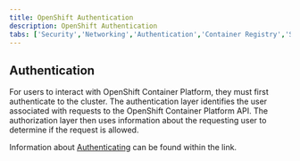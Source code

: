 ```yaml
---
title: OpenShift Authentication
description: OpenShift Authentication
tabs: ['Security','Networking','Authentication','Container Registry','Storage']
---
```


## Authentication

For users to interact with OpenShift Container Platform, they must first authenticate to the cluster.
The authentication layer identifies the user associated with requests to the OpenShift Container Platform API.
The authorization layer then uses information about the requesting user to determine if the request is allowed.

Information about [Authenticating](https://docs.openshift.com/container-platform/4.11/authentication/understanding-authentication.html) can be found within the link.
